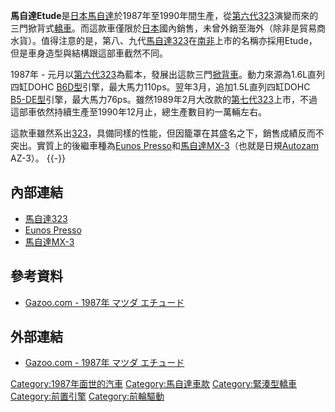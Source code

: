 {{Infobox Automobile
| image          = [[File:Mazda_etude.jpg|250px]]
| name           = 馬自達Etude
| aka            = 
| manufacturer   = 馬自達
| parent_company = 
| production     = 1987年至1990年
| predecessor    = 
| successor      = [[Eunos_Presso|Eunos Presso]] / [[馬自達MX-3|馬自達MX-3]]
| class          = [[緊湊型轎車|緊湊型轎車]]
| layout         = [[前置前驅|FF]]
| platform       = BF平台
| body_style     = 三門[[掀背車|掀背車]]
| engine         = 1.5L直列四缸DOHC [[馬自達B族引擎#16V_DOHC型式|B5-DE型]]引擎<br>1.6L直列四缸DOHC [[馬自達B族引擎#B6D型|B6D型]]引擎
| transmission   = 四速自動排檔、五速手動排檔
| wheelbase      = 2,400mm
| length         = 4,105mm
| width          = 1,645mm
| height         = 1,355mm
| weight         = 980kg
| ftrack         = 
| rtrack         = 
| fuel_economy   = 
| fuel_capacity  = 
| related        = [[馬自達323|馬自達323]]
| similar        = 
| designer       = 
}}

'''馬自達Etude'''是[[日本|日本]][[馬自達|馬自達]]於1987年至1990年間生產，從[[馬自達323#第六代（1985年-1994年）|第六代323]]演變而來的三門掀背式[[轎車|轎車]]。而這款車僅限於[[日本|日本]]國內銷售，未曾外銷至海外（除非是貿易商水貨）。值得注意的是，第八、九代[[馬自達323|馬自達323]]在[[南非|南非]]上市的名稱亦採用Etude，但是車身造型與結構跟這部車截然不同。

1987年 - 元月以[[馬自達323#第六代（1985年-1994年）|第六代323]]為藍本，發展出這款三門[[掀背車|掀背車]]。動力來源為1.6L直列四缸DOHC [[馬自達B族引擎#B6D型|B6D型]]引擎，最大馬力110ps。翌年3月，追加1.5L直列四缸DOHC [[馬自達B族引擎#16V_DOHC型式|B5-DE型]]引擎，最大馬力76ps。雖然1989年2月大改款的[[馬自達323#第七代（1989年-1996年）|第七代323]]上市，不過這部車依然持續生產至1990年12月止，總生產數目約一萬輛左右。

這款車雖然系出[[馬自達323|323]]，具備同樣的性能，但因籠罩在其盛名之下，銷售成績反而不突出。實質上的後繼車種為[[Eunos_Presso|Eunos Presso]]和[[馬自達MX-3|馬自達MX-3]]（也就是日規[[Autozam|Autozam]] AZ-3）。
{{-}}

== 內部連結 ==
* [[馬自達323|馬自達323]]
* [[Eunos_Presso|Eunos Presso]]
* [[馬自達MX-3|馬自達MX-3]]

== 參考資料 ==
* {{ja}}[https://web.archive.org/web/20110711080250/http://gazoo.com/meishakan/meisha/shousai.asp?R_ID=3192 Gazoo.com - 1987年 マツダ エチュード]
{{Reflist}}

== 外部連結 ==
* {{ja}}[https://web.archive.org/web/20110711080250/http://gazoo.com/meishakan/meisha/shousai.asp?R_ID=3192 Gazoo.com - 1987年 マツダ エチュード]

{{Mazda early}}
{{Mazda}}

[[Category:1987年面世的汽車|Category:1987年面世的汽車]]
[[Category:馬自達車款|Category:馬自達車款]]
[[Category:緊湊型轎車|Category:緊湊型轎車]]
[[Category:前置引擎|Category:前置引擎]]
[[Category:前輪驅動|Category:前輪驅動]]